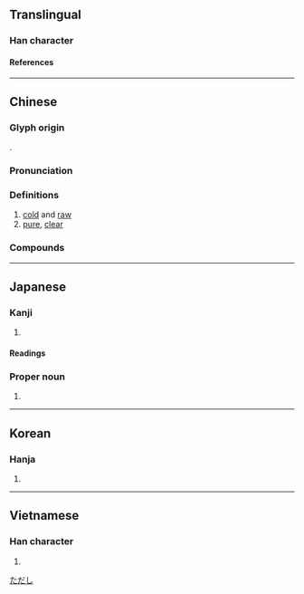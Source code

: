 {{also|洌}}
{{character info}}
==Translingual==

===Han character===
{{Han char|rn=15|rad=冫|as=06|sn=8|four=32100|canj=IMMNN|ids=⿰冫列}}

====References====
{{Han ref|kx=0132.150|dkj=01637|dj=0296.040|hdz=10297.020|uh=51BD}}

----

==Chinese==
{{zh-forms}}

===Glyph origin===
{{Han etym}}
{{Han compound|仌|alt1=冫|列|ls=psc|c1=s|t1=ice|c2=p}}.

===Pronunciation===
{{zh-pron
|m=liè
|c=lit6
|mn=lia̍t
|mc=y
|oc=y
|cat=a
}}

===Definitions===
{{zh-hanzi}}

# [[cold]] and [[raw]]
# [[pure]], [[clear]]

===Compounds===
{{zh-der|冷冽|慄冽|冽泉|凜冽|冽冽|冽霜|凜凜冽冽|泠冽|甘冽|清冽}}

----

==Japanese==

===Kanji===
{{ja-kanji|grade=|rs=冫06}}

# {{rfdef|ja|sort=冫06}}

====Readings====
{{ja-readings
|on=れつ, れい
|kun=さむい, つめたい
}}

===Proper noun===
{{ja-pos|proper|ただし}}

# {{given name|ja|male}}

[[Category:Japanese male given names|ただし]]

----

==Korean==

===Hanja===
{{ko-hanja|렬}}

# {{rfdef|ko|sort=冫06}}

----

==Vietnamese==

===Han character===
{{vi-readings|rs=冫06|reading=liệt}}

# {{rfdef|vi|sort=冫06}}